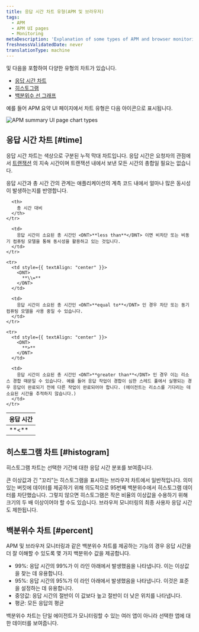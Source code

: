 ```yaml
---
title: 응답 시간 차트 유형(APM 및 브라우저)
tags:
  - APM
  - APM UI pages
  - Monitoring
metaDescription: 'Explanation of some types of APM and browser monitoring charts: duration time-based, histogram, and percentile.'
freshnessValidatedDate: never
translationType: machine
---
```



<InlinePopover type="apm"/>및 <InlinePopover type="browser"/>다음을 포함하여 다양한 유형의 차트가 있습니다.

* [응답 시간 차트](#time)
* [히스토그램](#histogram)
* [백분위수 선 그래프](#percent)

예를 들어 APM 요약 UI 페이지에서 차트 유형은 다음 아이콘으로 표시됩니다.

<img
  title="new-relic-ui-apm-chart-types.png"
  alt="APM summary UI page chart types"
  src={apmChartTypes}
/>

## 응답 시간 차트 [#time]

응답 시간 차트는 색상으로 구분된 누적 막대 차트입니다. 응답 시간은 요청자의 관점에서 [트랜잭션](/docs/apm/transactions/intro-transactions/transactions-new-relic-apm) 의 지속 시간이며 트랜잭션 내에서 보낸 모든 시간의 총합일 필요는 없습니다.

응답 시간과 총 시간 간의 관계는 애플리케이션의 계측 코드 내에서 얼마나 많은 동시성이 발생하는지를 반영합니다.

<table>
  <thead>
    <tr>
      <th style={{ width: "100px" }}>
        응답 시간
      </th>

      <th>
        총 시간 대비
      </th>
    </tr>
  </thead>

  <tbody>
    <tr>
      <td style={{ textAlign: "center" }}>
        <DNT>
          **&lt;**
        </DNT>
      </td>

      <td>
        응답 시간이 소요된 총 시간인 <DNT>**less than**</DNT> 이면 비차단 또는 비동기 컴퓨팅 모델을 통해 동시성을 활용하고 있는 것입니다.
      </td>
    </tr>

    <tr>
      <td style={{ textAlign: "center" }}>
        <DNT>
          **\\=**
        </DNT>
      </td>

      <td>
        응답 시간이 소요된 총 시간인 <DNT>**equal to**</DNT> 인 경우 차단 또는 동기 컴퓨팅 모델을 사용 중일 수 있습니다.
      </td>
    </tr>

    <tr>
      <td style={{ textAlign: "center" }}>
        <DNT>
          **>**
        </DNT>
      </td>

      <td>
        응답 시간이 소요된 총 시간인 <DNT>**greater than**</DNT> 인 경우 이는 리소스 경합 때문일 수 있습니다. 예를 들어 응답 작업이 경합이 심한 스레드 풀에서 실행되는 경우 응답이 완료되기 전에 다른 작업이 완료되어야 합니다. (에이전트는 리소스를 기다리는 데 소요된 시간을 추적하지 않습니다.)
      </td>
    </tr>
  </tbody>
</table>

## 히스토그램 차트 [#histogram]

히스토그램 차트는 선택한 기간에 대한 응답 시간 분포를 보여줍니다.

큰 이상값과 긴 "꼬리"는 히스토그램을 표시하는 브라우저 차트에서 일반적입니다. 의미 있는 버킷에 데이터를 제공하기 위해 의도적으로 95번째 백분위수에서 히스토그램 데이터를 차단했습니다. 그렇지 않으면 히스토그램은 작은 비율의 이상값을 수용하기 위해 크기의 두 배 이상이어야 할 수도 있습니다. 브라우저 모니터링의 최종 사용자 응답 시간도 제한됩니다.

## 백분위수 차트 [#percent]

APM 및 브라우저 모니터링과 같은 백분위수 차트를 제공하는 기능의 경우 응답 시간을 더 잘 이해할 수 있도록 몇 가지 백분위수 값을 제공합니다.

* 99%: 응답 시간의 99%가 이 라인 아래에서 발생했음을 나타냅니다. 이는 이상값을 찾는 데 유용합니다.
* 95%: 응답 시간의 95%가 이 라인 아래에서 발생했음을 나타냅니다. 이것은 표준을 설정하는 데 유용합니다.
* 중앙값: 응답 시간의 절반이 이 값보다 높고 절반이 더 낮은 위치를 나타냅니다.
* 평균: 모든 응답의 평균

백분위수 차트는 단일 에이전트가 모니터링할 수 있는 여러 앱이 아니라 선택한 앱에 대한 데이터를 보여줍니다.